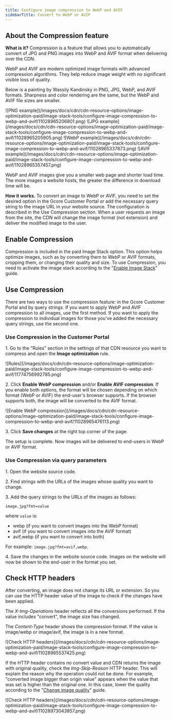 ---
title: Сonfigure image compression to WebP and AVIF
sidebarTitle: Convert to WebP or AVIF
---

## About the Compression feature

**What is it?** Compression is a feature that allows you to automatically convert of JPG and PNG images into WebP and AVIF format when delivering over the CDN.

WebP and AVIF are modern optimized image formats with advanced compression algorithms. They help reduce image weight with no significant visible loss of quality.

Below is a painting by Wassily Kandinsky in PNG, JPG, WebP, and AVIF formats. Sharpness and color rendering are the same, but the WebP and AVIF file sizes are smaller.

<Tabs>
  <Tab title="PNG (1860 KB)">
    <Frame>![PNG example](/images/docs/cdn/cdn-resource-options/image-optimization-paid/image-stack-tools/configure-image-compression-to-webp-and-avif/11028965206801.png)</Frame>
  </Tab>
  <Tab title="JPG (169 KB)">
    <Frame>![JPG example](/images/docs/cdn/cdn-resource-options/image-optimization-paid/image-stack-tools/configure-image-compression-to-webp-and-avif/11028965205905.png)</Frame>
  </Tab>
  <Tab title="WebP (136 KB)">
    <Frame>![WebP example](/images/docs/cdn/cdn-resource-options/image-optimization-paid/image-stack-tools/configure-image-compression-to-webp-and-avif/11028965337873.png)</Frame>
  </Tab>
  <Tab title="AVIF (113 KB)">
    <Frame>![AVIF example](/images/docs/cdn/cdn-resource-options/image-optimization-paid/image-stack-tools/configure-image-compression-to-webp-and-avif/11028965357457.png)</Frame>
  </Tab>
</Tabs>

WebP and AVIF images give you a smaller web page and shorter load time. The more images a website hosts, the greater the difference in download time will be.

**How it works.** To convert an image to WebP or AVIF, you need to set the desired option in the Gcore Customer Portal or add the necessary query string to the image URL in your website source. The configuration is described in the Use Compression section. When a user requests an image from the site, the CDN will change the image format (not extension) and deliver the modified image to the user.

## Enable Compression

Compression is included in the paid Image Stack option. This option helps optimize images, such as by converting them to WebP or AVIF formats, cropping them, or changing their quality and size. To use Compression, you need to activate the image stack according to the "[Enable Image Stack](/cdn/cdn-resource-options/image-optimization-paid/enable-image-stack)" guide.

## Use Compression

There are two ways to use the compression feature: in the Gcore Customer Portal and by query strings. If you want to apply WebP and AVIF compression to all images, use the first method. If you want to apply the compression to individual images for those you've added the necessary query strings, use the second one.

### Use Compression in the Customer Portal

1\. Go to the "Rules" section in the settings of that CDN resource you want to compress and open the **Image optimization** rule.


<Frame>![Rules](/images/docs/cdn/cdn-resource-options/image-optimization-paid/image-stack-tools/configure-image-compression-to-webp-and-avif/11774756992785.png)</Frame>



2\. Click **Enable WebP compression** and/or **Enable AVIF compression**. If you enable both options, the format will be chosen depending on which format (WebP or AVIF) the end-user's browser supports. If the browser supports both, the image will be converted to the AVIF format.


<Frame>![Enable WebP compression](/images/docs/cdn/cdn-resource-options/image-optimization-paid/image-stack-tools/configure-image-compression-to-webp-and-avif/11028965476113.png)</Frame>



3\. Click **Save changes** at the right top corner of the page.

The setup is complete. Now images will be delivered to end-users in WebP or AVIF format.

### Use Compression via query parameters

1\. Open the website source code.

2\. Find strings with the URLs of the images whose quality you want to change.

3\. Add the query strings to the URLs of the images as follows:

```
image.jpg?fmt=value
```

where `value` is:

  * webp (if you want to convert images into the WebP format)
  * avif (if you want to convert images into the AVIF format)
  * avif,webp (if you want to convert into both)



For example: `image.jpg?fmt=avif,webp`.

4\. Save the changes in the website source code. Images on the website will now be shown to the end-user in the format you set.

## Check HTTP headers

After converting, an image does not change its URL or extension. So you can use the HTTP header value of the image to check if the changes have been applied.

The _X-Img-Operations_ header reflects all the conversions performed. If the value includes "convert", the image size has changed.

The _Content-Type_ header shows the compression format. If the value is image/webp or image/avif, the image is in a new format.


<Frame>![Check HTTP headers](/images/docs/cdn/cdn-resource-options/image-optimization-paid/image-stack-tools/configure-image-compression-to-webp-and-avif/11028965537425.png)</Frame>



If the HTTP header contains no convert value and CDN returns the image with original quality, check the _Img-Skip-Reason_ HTTP header. This will explain the reason why the operation could not be done. For example, "converted image bigger than origin value" appears when the value that was set is higher than the original one. In this case, lower the quality according to the "[Change image quality](/cdn/cdn-resource-options/image-optimization-paid/image-stack-tools/change-image-quality)" guide.


<Frame>![Check HTTP headers](/images/docs/cdn/cdn-resource-options/image-optimization-paid/image-stack-tools/configure-image-compression-to-webp-and-avif/11028973043857.png)</Frame>